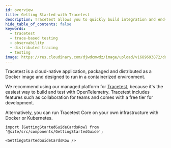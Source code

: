 ```yaml
---
id: overview
title: Getting Started with Tracetest
description: Tracetest allows you to quickly build integration and end-to-end tests, powered by your OpenTelemetry traces.
hide_table_of_contents: false
keywords:
  - tracetest
  - trace-based testing
  - observability
  - distributed tracing
  - testing
image: https://res.cloudinary.com/djwdcmwdz/image/upload/v1689693872/docs/Blog_Thumbnail_28_ugy2yy.png
---
```


Tracetest is a cloud-native application, packaged and distributed as a Docker image and designed to run in a containerized environment.

We recommend using our managed platform for [Tracetest](https://cloud.tracetest.io/), because it's the easiest way to build and test with OpenTelemetry. Tracetest includes features such as collaboration for teams and comes with a free tier for development.

Alternatively, you can run Tracetest Core on your own infrastructure with Docker or Kubernetes.

```mdx-code-block
import {GettingStartedGuideCardsRow} from '@site/src/components/GettingStartedGuide';

<GettingStartedGuideCardsRow />
```
